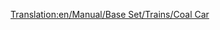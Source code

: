 [[Translation:en/Manual/Base Set/Trains/Coal Car]]
{{it/Manuale/Set base/Treni/Vagoni|Picture= [[File:en/Manual/Base Set/Trains/Coaltruck.png]]
|Name=Carro per carbone
|NormalCost=€ 2.062
|NormalWeight=18 / 48 t
|NormalCapacity=30 tonnellate di carbone
|MonoCost="
|MonoWeight=18 / 53 t
|MonoCapacity=35 tonnellate di carbone
|MagCost="
|MagWeight=18 / 55 t
|MagCapacity=37 tonnellate di carbone
|Description=Il carro per il trasporto [[it/Carbone|carbone]] è specializzato in questo tipo di carico, prodotto dalle miniere di carbone e utilizzato dalle centrali elettriche. È disponibile solo per i climi [[it/Clima#Temperato|temperato]] e [[it/Manuale/Clima#Sub-artico|sub-artico]].
}}